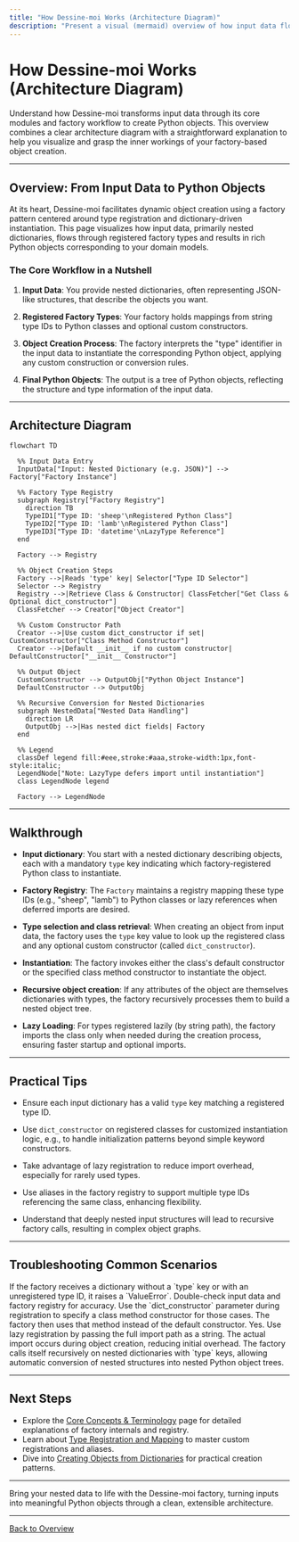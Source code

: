 ```yaml
---
title: "How Dessine-moi Works (Architecture Diagram)"
description: "Present a visual (mermaid) overview of how input data flows through registered factory types to create Python objects, depicting key modules and interactions. Reinforce understanding with a brief textual walkthrough."
---
```


# How Dessine-moi Works (Architecture Diagram)

Understand how Dessine-moi transforms input data through its core modules and factory workflow to create Python objects. This overview combines a clear architecture diagram with a straightforward explanation to help you visualize and grasp the inner workings of your factory-based object creation.

---

## Overview: From Input Data to Python Objects

At its heart, Dessine-moi facilitates dynamic object creation using a factory pattern centered around type registration and dictionary-driven instantiation. This page visualizes how input data, primarily nested dictionaries, flows through registered factory types and results in rich Python objects corresponding to your domain models.

### The Core Workflow in a Nutshell

1. **Input Data**: You provide nested dictionaries, often representing JSON-like structures, that describe the objects you want.

2. **Registered Factory Types**: Your factory holds mappings from string type IDs to Python classes and optional custom constructors.

3. **Object Creation Process**: The factory interprets the "type" identifier in the input data to instantiate the corresponding Python object, applying any custom construction or conversion rules.

4. **Final Python Objects**: The output is a tree of Python objects, reflecting the structure and type information of the input data.

---

## Architecture Diagram

```mermaid
flowchart TD

  %% Input Data Entry
  InputData["Input: Nested Dictionary (e.g. JSON)"] --> Factory["Factory Instance"]

  %% Factory Type Registry
  subgraph Registry["Factory Registry"]
    direction TB
    TypeID1["Type ID: 'sheep'\nRegistered Python Class"]
    TypeID2["Type ID: 'lamb'\nRegistered Python Class"]
    TypeID3["Type ID: 'datetime'\nLazyType Reference"]
  end

  Factory --> Registry

  %% Object Creation Steps
  Factory -->|Reads 'type' key| Selector["Type ID Selector"]
  Selector --> Registry
  Registry -->|Retrieve Class & Constructor| ClassFetcher["Get Class & Optional dict_constructor"]
  ClassFetcher --> Creator["Object Creator"]

  %% Custom Constructor Path
  Creator -->|Use custom dict_constructor if set| CustomConstructor["Class Method Constructor"]
  Creator -->|Default __init__ if no custom constructor| DefaultConstructor["__init__ Constructor"]

  %% Output Object
  CustomConstructor --> OutputObj["Python Object Instance"]
  DefaultConstructor --> OutputObj

  %% Recursive Conversion for Nested Dictionaries
  subgraph NestedData["Nested Data Handling"]
    direction LR
    OutputObj -->|Has nested dict fields| Factory
  end

  %% Legend
  classDef legend fill:#eee,stroke:#aaa,stroke-width:1px,font-style:italic;
  LegendNode["Note: LazyType defers import until instantiation"]
  class LegendNode legend

  Factory --> LegendNode

```

---

## Walkthrough

- **Input dictionary**: You start with a nested dictionary describing objects, each with a mandatory `type` key indicating which factory-registered Python class to instantiate.

- **Factory Registry**: The `Factory` maintains a registry mapping these type IDs (e.g., "sheep", "lamb") to Python classes or lazy references when deferred imports are desired.

- **Type selection and class retrieval**: When creating an object from input data, the factory uses the `type` key value to look up the registered class and any optional custom constructor (called `dict_constructor`).

- **Instantiation**: The factory invokes either the class's default constructor or the specified class method constructor to instantiate the object.

- **Recursive object creation**: If any attributes of the object are themselves dictionaries with types, the factory recursively processes them to build a nested object tree.

- **Lazy Loading**: For types registered lazily (by string path), the factory imports the class only when needed during the creation process, ensuring faster startup and optional imports.

---

## Practical Tips

- Ensure each input dictionary has a valid `type` key matching a registered type ID.

- Use `dict_constructor` on registered classes for customized instantiation logic, e.g., to handle initialization patterns beyond simple keyword constructors.

- Take advantage of lazy registration to reduce import overhead, especially for rarely used types.

- Use aliases in the factory registry to support multiple type IDs referencing the same class, enhancing flexibility.

- Understand that deeply nested input structures will lead to recursive factory calls, resulting in complex object graphs.

---

## Troubleshooting Common Scenarios

<AccordionGroup title="Common Questions & Issues">
<Accordion title="What happens if the type ID is missing or unknown?">
If the factory receives a dictionary without a `type` key or with an unregistered type ID, it raises a `ValueError`. Double-check input data and factory registry for accuracy.
</Accordion>
<Accordion title="How to handle classes needing positional arguments or special construction?">
Use the `dict_constructor` parameter during registration to specify a class method constructor for those cases. The factory then uses that method instead of the default constructor.
</Accordion>
<Accordion title="Can I register types without importing their modules?">
Yes. Use lazy registration by passing the full import path as a string. The actual import occurs during object creation, reducing initial overhead.
</Accordion>
<Accordion title="How are nested dictionaries handled?">
The factory calls itself recursively on nested dictionaries with `type` keys, allowing automatic conversion of nested structures into nested Python object trees.
</Accordion>
</AccordionGroup>

---

## Next Steps

- Explore the [Core Concepts & Terminology](../core-concepts-and-architecture/core-concepts) page for detailed explanations of factory internals and registry.
- Learn about [Type Registration and Mapping](../../api-reference/factory-core-api/type-registration) to master custom registrations and aliases.
- Dive into [Creating Objects from Dictionaries](../../api-reference/factory-core-api/object-creation-from-dict) for practical creation patterns.

---

Bring your nested data to life with the Dessine-moi factory, turning inputs into meaningful Python objects through a clean, extensible architecture.


---

[Back to Overview](../../overview/core-concepts-and-architecture)
